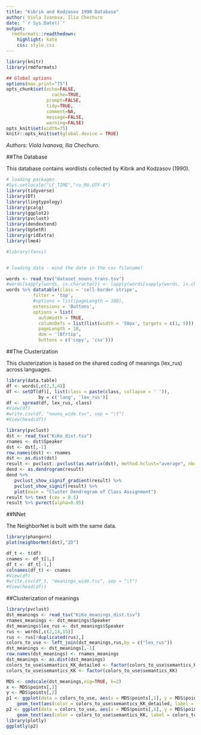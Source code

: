 ```yaml
---
title: "Kibrik and Kodzasov 1990 Database"
author: Viola Ivanova, Ilia Chechuro
date: "`r Sys.Date()`"
output:
  rmdformats::readthedown:
    highlight: kate
    css: style.css
---
```



```r
library(knitr)
library(rmdformats)

## Global options
options(max.print="75")
opts_chunk$set(echo=FALSE,
	             cache=TRUE,
               prompt=FALSE,
               tidy=TRUE,
               comment=NA,
               message=FALSE,
               warning=FALSE)
opts_knit$set(width=75)
knitr::opts_knit$set(global.device = TRUE)
```

*Authors: Viola Ivanova, Ilia Chechuro.*


##The Database

This database contains wordlists collected by Kibrik and Kodzasov (1990).

```r

# loading packages
#Sys.setlocale("LC_TIME","ru_RU.UTF-8")
library(tidyverse)
library(DT)
library(lingtypology)
library(pcalg)
library(ggplot2)
library(pvclust)
library(dendextend)
library(UpSetR)
library(gridExtra)
library(lme4)

#library(fansi)


# loading data - mind the date in the csv filename!

words <- read_tsv("dataset_nouns_trans.tsv")
#words[sapply(words, is.character)] <- lapply(words[sapply(words, is.character)], as.factor)
words %>% datatable(class = 'cell-border stripe', 
          filter = 'top', 
          #options = list(pageLength = 100),
          extensions = 'Buttons', 
          options = list(
            autoWidth = TRUE,
            columnDefs = list(list(width = '50px', targets = c(1, 5))),
            pageLength = 10,
            dom = 'lBfrtip',
            buttons = c('copy', 'csv')))
```

##The Clusterization

This clusterization is based on the shared coding of meanings (lex_rus) across languages.

```r
library(data.table)
df <- words[,c(2,3,4)]
df <- setDT(df)[, list(class = paste(class, collapse = ' ')), 
            by = c('lang', 'lex_rus')]
df <- spread(df, lex_rus, class)
#View(df)
#write.csv(df, "nouns_wide.tsv", sep = "\t")
#View(head(df))
```

```r
library(pvclust)
dst <- read_tsv("KiKo_dist.tsv")
rnames <- dst$Speaker
dst <- dst[,-1]
row.names(dst) <- rnames
dst <- as.dist(dst)
result <- pvclust::pvclust(as.matrix(dst), method.hclust="average", nboot=100, quiet=TRUE)
dend <- as.dendrogram(result)
dend %>%
   pvclust_show_signif_gradient(result) %>%
   pvclust_show_signif(result) %>%
   plot(main = "Cluster Dendrogram of Class Assignment")
result %>% text (cex = 0.5) 
result %>% pvrect(alpha=0.95)
```

##NNet

The NeighborNet is built with the same data.

```r
library(phangorn)
plot(neighborNet(dst),"2D")
```
```r
df_t <- t(df)
cnames <- df_t[1,]
df_t <- df_t[-1,]
colnames(df_t) <- cnames
#View(df)
#write.csv(df_t, "meanings_wide.tsv", sep = "\t")
#View(head(df))
```

##Clusterization of meanings

```r
library(pvclust)
dst_meanings <- read_tsv("KiKo_meanings_dist.tsv")
rnames_meanings <- dst_meanings$Speaker
dst_meanings$lex_rus <- dst_meanings$Speaker
rus <- words[,c(2,14,15)]
rus <- rus[!duplicated(rus),]            
colors_to_use <- left_join(dst_meanings,rus,by = c("lex_rus"))
dst_meanings <- dst_meanings[,-1]
row.names(dst_meanings) <- rnames_meanings
dst_meanings <- as.dist(dst_meanings)
colors_to_use$semantics_KK_detailed <- factor(colors_to_use$semantics_KK_detailed)
colors_to_use$semantics_KK <- factor(colors_to_use$semantics_KK)

MDS <- cmdscale(dst_meanings,eig=TRUE, k=2)
x <- MDS$points[,1]
y <- MDS$points[,2]
p1 <- ggplot(data = colors_to_use, aes(x = MDS$points[,1], y = MDS$points[,2])) + 
    geom_text(aes(color = colors_to_use$semantics_KK_detailed, label = colors_to_use$Speaker))
p2 <- ggplot(data = colors_to_use, aes(x = MDS$points[,1], y = MDS$points[,2])) + 
    geom_text(aes(color = colors_to_use$semantics_KK, label = colors_to_use$Speaker))
library(plotly)
ggplotly(p2)

```
